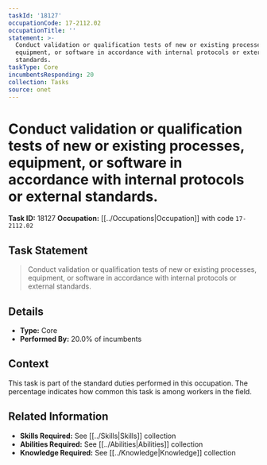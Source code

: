 ```yaml
---
taskId: '18127'
occupationCode: 17-2112.02
occupationTitle: ''
statement: >-
  Conduct validation or qualification tests of new or existing processes,
  equipment, or software in accordance with internal protocols or external
  standards.
taskType: Core
incumbentsResponding: 20
collection: Tasks
source: onet
---
```

# Conduct validation or qualification tests of new or existing processes, equipment, or software in accordance with internal protocols or external standards.

**Task ID:** 18127
**Occupation:** [[../Occupations|Occupation]] with code `17-2112.02`

## Task Statement

> Conduct validation or qualification tests of new or existing processes, equipment, or software in accordance with internal protocols or external standards.

## Details

- **Type:** Core
- **Performed By:** 20.0% of incumbents

## Context

This task is part of the standard duties performed in this occupation. The percentage indicates how common this task is among workers in the field.

## Related Information

- **Skills Required:** See [[../Skills|Skills]] collection
- **Abilities Required:** See [[../Abilities|Abilities]] collection
- **Knowledge Required:** See [[../Knowledge|Knowledge]] collection
